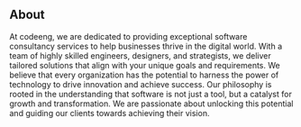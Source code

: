## About

At codeeng, we are dedicated to providing exceptional software consultancy services to help businesses thrive in the digital world.
With a team of highly skilled engineers, designers, and strategists, we deliver tailored solutions that align with your unique goals and requirements.
We believe that every organization has the potential to harness the power of technology to drive innovation and achieve success.
Our philosophy is rooted in the understanding that software is not just a tool, but a catalyst for growth and transformation.
We are passionate about unlocking this potential and guiding our clients towards achieving their vision.
